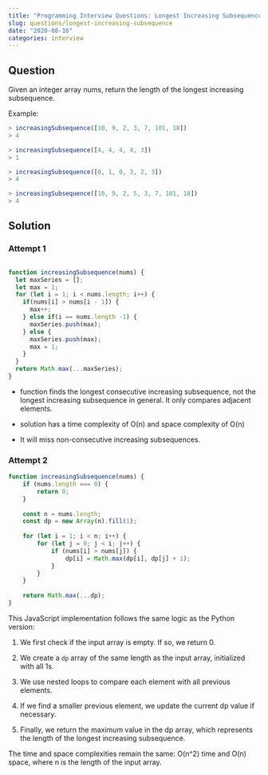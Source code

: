 ```yaml
---
title: "Programming Interview Questions: Longest Increasing Subsequence"
slug: questions/longest-increasing-subsequence
date: "2020-08-16"
categories: interview
---
```


## Question
Given an integer array nums, return the length of the longest increasing subsequence.

Example:

```js
> increasingSubsequence([10, 9, 2, 3, 7, 101, 18])
> 4
```

```js
> increasingSubsequence([4, 4, 4, 4, 3])
> 1
```

```js
> increasingSubsequence([0, 1, 0, 3, 2, 3])
> 4
```

```js
> increasingSubsequence([10, 9, 2, 5, 3, 7, 101, 18])
> 4
```

## Solution

### Attempt 1

```js

function increasingSubsequence(nums) {
  let maxSeries = [];
  let max = 1;
  for (let i = 1; i < nums.length; i++) {
    if(nums[i] > nums[i - 1]) {
      max++;
    } else if(i == nums.length -1) {
      maxSeries.push(max);
    } else {
      maxSeries.push(max);
      max = 1;
    }
  }
  return Math.max(...maxSeries);
}

```

- function finds the longest consecutive increasing subsequence, not the longest increasing subsequence in general. It only compares adjacent elements.

- solution has a time complexity of O(n) and space complexity of O(n)

- It will miss non-consecutive increasing subsequences.

### Attempt 2


```javascript
function increasingSubsequence(nums) {
    if (nums.length === 0) {
        return 0;
    }
    
    const n = nums.length;
    const dp = new Array(n).fill(1);
    
    for (let i = 1; i < n; i++) {
        for (let j = 0; j < i; j++) {
            if (nums[i] > nums[j]) {
                dp[i] = Math.max(dp[i], dp[j] + 1);
            }
        }
    }
    
    return Math.max(...dp);
}
```

This JavaScript implementation follows the same logic as the Python version:

1. We first check if the input array is empty. If so, we return 0.

2. We create a `dp` array of the same length as the input array, initialized with all 1s.

3. We use nested loops to compare each element with all previous elements.

4. If we find a smaller previous element, we update the current dp value if necessary.

5. Finally, we return the maximum value in the dp array, which represents the length of the longest increasing subsequence.

The time and space complexities remain the same: O(n^2) time and O(n) space, where n is the length of the input array.

